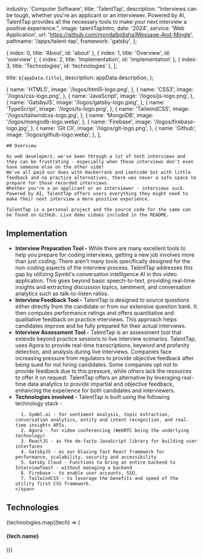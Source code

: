 
  industry: 'Computer Software',
  title: 'TalentTap',
  description: "Interviews can be tough, whether you're an applicant or an interviewer. Powered by AI, TalentTap provides all the necessary tools to make your next interview a positive experience.",
  image: talentTapIntro,
  date: '2024',
  service: 'Web Application',
  url: 'https://github.com/mondalbidisha/Message-And-Mingle',
  pathname: '/apps/talent-tap',
  framework: 'gatsby',
};

  { index: 0, title: 'About', id: 'about' },
  { index: 1, title: 'Overview', id: 'overview' },
  { index: 2, title: 'Implementation', id: 'implementation' },
  { index: 3, title: 'Technologies', id: 'technologies' },
];

  title: `${appData.title}`,
  description: appData.description,
};

  {
    name: 'HTML5',
    image: '/logos/html5-logo.png',
  },
  {
    name: 'CSS3',
    image: '/logos/css-logo.png',
  },
  {
    name: 'JavaScript',
    image: '/logos/js-logo.png',
  },
  {
    name: 'GatsbyJS',
    image: '/logos/gatsby-logo.jpeg',
  },
  {
    name: 'TypeScript',
    image: '/logos/ts-logo.png',
  },
  {
    name: 'TailwindCSS',
    image: '/logos/tailwindcss-logo.jpg',
  },
  {
    name: 'MongoDB',
    image: '/logos/mongodb-logo.webp',
  },
  {
    name: 'Firebase',
    image: '/logos/firebase-logo.jpg',
  },
  {
    name: 'Git Cli',
    image: '/logos/git-logo.png',
  },
  {
    name: 'Github',
    image: '/logos/github-logo.webp',
  },
];

<Container>

<Border className="my-8" />

  <Section id="overview">

    ## Overview

    As web developers, we've been through a lot of tech interviews and they can be frustrating - especially when those interviews don't even have someone else on the other side! 
    We've all paid our dues with Hackerrank and Leetcode but with little feedback and no practice alternatives, there was never a safe space to prepare for those recorded interviews.
    Whether you're a an applicant or an interviewer - interviews suck. Powered by AI, TalentTap offers users everything they might need to make their next interview a more positive experience. 

    TalentTap is a personal project and the source code for the same can be found on GitHub. Live demo vidoes included in the README.
    
  </Section>

<Border className="my-8" />

<Section id="implementation">

## Implementation

<ul>
  <li>
    <span>
      <strong className="font-semibold text-blue-100">Interview Preparation Tool -</strong> 
      While there are many excellent tools to help you prepare for coding interviews, getting a new job involves more than just coding.
      There aren't many tools specifically designed for the non-coding aspects of the interview process. 
      TalentTap addresses this gap by utilizing Symbl's conversation intelligence AI in this video application. 
      This goes beyond basic speech-to-text, providing real-time insights and extracting discussion topics, sentiment, and conversation analytics such as talk-to-listen ratios.
    </span>
  </li>
  <li>
    <span>
      <strong className="font-semibold text-blue-100">Interview Feedback Tool -</strong> 
      TalentTap is designed to source questions either directly from the candidate or from our extensive question bank. 
      It then computes performance ratings and offers quantitative and qualitative feedback on practice interviews. 
      This approach helps candidates improve and be fully prepared for their actual interviews.
    </span>
  </li>
  <li>
    <span>
      <strong className="font-semibold text-blue-100">Interview Assessment Tool -</strong> 
      TalentTap is an assessment tool that extends beyond practice sessions to live interview scenarios. 
      TalentTap, uses Agora to provide real-time transcriptions, keyword and profanity detection, and analysis during live interviews. 
      Companies face increasing pressure from regulators to provide objective feedback after being sued for not hiring candidates. 
      Some companies opt not to provide feedback due to this pressure, while others lack the resources to offer it on request. 
      TalentTap offers an alternative by leveraging real-time data analytics to provide impartial and objective feedback, enhancing the experience for both candidates and interviewers.
    </span>
  </li>
  <li>
    <span>
      <strong className="font-semibold text-blue-100">Technologies involved -</strong> 
      TalentTap is built using the following technology stack -

      1. Symbl.ai - for sentiment analysis, topic extraction, conversation analytics, entity and intent recognition, and real-time insights APIs.
      2. Agora - for video conferencing (WebRTC being the underlying technology)
      3. ReactJS - as the de-facto JavaScript library for building user interfaces
      4. GatsbyJS - as our blazing fast React framework for performance, scalability, security and accessibility
      5. Gatsby Cloud - Functions to bring an entire backend to InterviewToast - without managing a backend
      6. Firebase - to enable user accounts, SSO,
      7. TailwindCSS - to leverage the benefits and speed of the utility first CSS framework.
    </span>
  </li>
</ul>
<AppSolution href={appData.url}>
  
</AppSolution>

</Section>

<Border className="my-8" />

<Section id="technologies">

## Technologies

<FadeInStagger className="flex gap-4 mt-6 flex-wrap" faster once>
  {technologies.map((tech) => (
    <FadeIn key={tech.name}>
      <div className="mt-auto text-center">
        <Image
          src={tech.image}
          className="object-contain rounded-md m-auto"
          alt=""
          height={64}
          width={64}
          style={{
            width: 64,
            height: 64,
          }}
        />
        <h4 className="text-sm font-semibold tracking-tight text-[#525df3] text-center bg-white rounded-full w-min px-2 m-2 mx-auto">{tech.name}</h4>
      </div>
    </FadeIn>
  ))}
</FadeInStagger>

</Section>

</Container>
